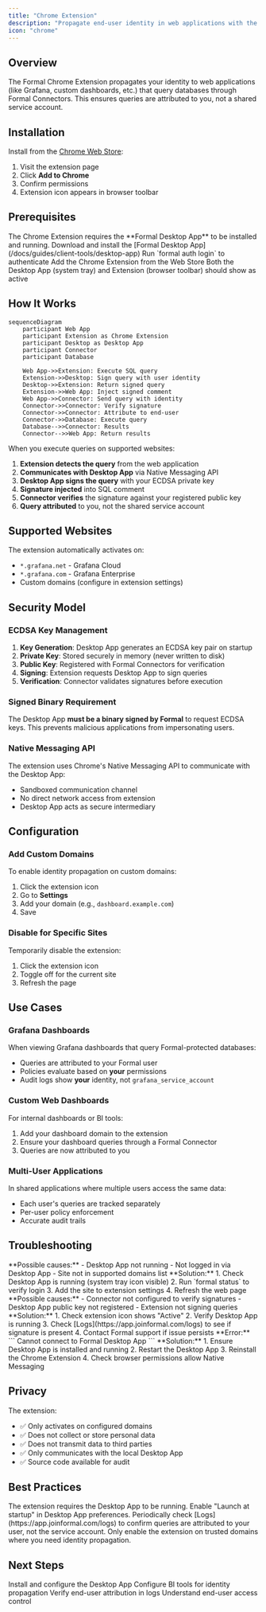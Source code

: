 ```yaml
---
title: "Chrome Extension"
description: "Propagate end-user identity in web applications with the Formal Chrome Extension"
icon: "chrome"
---
```


## Overview

The Formal Chrome Extension propagates your identity to web applications (like Grafana, custom dashboards, etc.) that query databases through Formal Connectors. This ensures queries are attributed to you, not a shared service account.

## Installation

Install from the [Chrome Web Store](https://chromewebstore.google.com/detail/formal-chrome-extension/kmnofogiemfbfnkgikmkaiagohndnlef):

1. Visit the extension page
2. Click **Add to Chrome**
3. Confirm permissions
4. Extension icon appears in browser toolbar

## Prerequisites

<Warning>
  The Chrome Extension requires the **Formal Desktop App** to be installed and
  running.
</Warning>

<Steps>
  <Step title="Install Desktop App">
    Download and install the [Formal Desktop
    App](/docs/guides/client-tools/desktop-app)
  </Step>
  <Step title="Log In">Run `formal auth login` to authenticate</Step>
  <Step title="Install Extension">
    Add the Chrome Extension from the Web Store
  </Step>
  <Step title="Verify">
    Both the Desktop App (system tray) and Extension (browser toolbar) should
    show as active
  </Step>
</Steps>

## How It Works

```mermaid
sequenceDiagram
    participant Web App
    participant Extension as Chrome Extension
    participant Desktop as Desktop App
    participant Connector
    participant Database

    Web App->>Extension: Execute SQL query
    Extension->>Desktop: Sign query with user identity
    Desktop->>Extension: Return signed query
    Extension->>Web App: Inject signed comment
    Web App->>Connector: Send query with identity
    Connector->>Connector: Verify signature
    Connector->>Connector: Attribute to end-user
    Connector->>Database: Execute query
    Database-->>Connector: Results
    Connector-->>Web App: Return results
```

When you execute queries on supported websites:

1. **Extension detects the query** from the web application
2. **Communicates with Desktop App** via Native Messaging API
3. **Desktop App signs the query** with your ECDSA private key
4. **Signature injected** into SQL comment
5. **Connector verifies** the signature against your registered public key
6. **Query attributed** to you, not the shared service account

## Supported Websites

The extension automatically activates on:

- `*.grafana.net` - Grafana Cloud
- `*.grafana.com` - Grafana Enterprise
- Custom domains (configure in extension settings)

## Security Model

### ECDSA Key Management

1. **Key Generation**: Desktop App generates an ECDSA key pair on startup
2. **Private Key**: Stored securely in memory (never written to disk)
3. **Public Key**: Registered with Formal Connectors for verification
4. **Signing**: Extension requests Desktop App to sign queries
5. **Verification**: Connector validates signatures before execution

### Signed Binary Requirement

The Desktop App **must be a binary signed by Formal** to request ECDSA keys. This prevents malicious applications from impersonating users.

### Native Messaging API

The extension uses Chrome's Native Messaging API to communicate with the Desktop App:

- Sandboxed communication channel
- No direct network access from extension
- Desktop App acts as secure intermediary

## Configuration

### Add Custom Domains

To enable identity propagation on custom domains:

1. Click the extension icon
2. Go to **Settings**
3. Add your domain (e.g., `dashboard.example.com`)
4. Save

### Disable for Specific Sites

Temporarily disable the extension:

1. Click the extension icon
2. Toggle off for the current site
3. Refresh the page

## Use Cases

### Grafana Dashboards

When viewing Grafana dashboards that query Formal-protected databases:

- Queries are attributed to your Formal user
- Policies evaluate based on **your** permissions
- Audit logs show **your** identity, not `grafana_service_account`

### Custom Web Dashboards

For internal dashboards or BI tools:

1. Add your dashboard domain to the extension
2. Ensure your dashboard queries through a Formal Connector
3. Queries are now attributed to you

### Multi-User Applications

In shared applications where multiple users access the same data:

- Each user's queries are tracked separately
- Per-user policy enforcement
- Accurate audit trails

## Troubleshooting

<AccordionGroup>
  <Accordion title="Extension not working">
    **Possible causes:** - Desktop App not running - Not logged in via Desktop
    App - Site not in supported domains list **Solution:** 1. Check Desktop App
    is running (system tray icon visible) 2. Run `formal status` to verify login
    3. Add the site to extension settings 4. Refresh the web page
  </Accordion>

  <Accordion title="Queries still attributed to service account">
    **Possible causes:** - Connector not configured to verify signatures -
    Desktop App public key not registered - Extension not signing queries
    **Solution:** 1. Check extension icon shows "Active" 2. Verify Desktop App
    is running 3. Check [Logs](https://app.joinformal.com/logs) to see if
    signature is present 4. Contact Formal support if issue persists
  </Accordion>

  <Accordion title="Desktop App connection error">
    **Error:** ``` Cannot connect to Formal Desktop App ``` **Solution:** 1.
    Ensure Desktop App is installed and running 2. Restart the Desktop App 3.
    Reinstall the Chrome Extension 4. Check browser permissions allow Native
    Messaging
  </Accordion>
</AccordionGroup>

## Privacy

The extension:

- ✅ Only activates on configured domains
- ✅ Does not collect or store personal data
- ✅ Does not transmit data to third parties
- ✅ Only communicates with the local Desktop App
- ✅ Source code available for audit

## Best Practices

<AccordionGroup>
  <Accordion title="Keep Desktop App Running" icon="circle-check">
    The extension requires the Desktop App to be running. Enable "Launch at
    startup" in Desktop App preferences.
  </Accordion>

  <Accordion title="Verify Attribution" icon="magnifying-glass">
    Periodically check [Logs](https://app.joinformal.com/logs) to confirm
    queries are attributed to your user, not the service account.
  </Accordion>

  <Accordion title="Limit Extension Scope" icon="shield">
    Only enable the extension on trusted domains where you need identity
    propagation.
  </Accordion>
</AccordionGroup>

## Next Steps

<CardGroup cols={2}>
  <Card
    title="Desktop App"
    icon="desktop"
    href="/docs/guides/client-tools/desktop-app"
  >
    Install and configure the Desktop App
  </Card>
  <Card
    title="BI Integration"
    icon="chart-line"
    href="/docs/guides/integrations/business-intelligence"
  >
    Configure BI tools for identity propagation
  </Card>
  <Card
    title="View Logs"
    icon="file-lines"
    href="/docs/guides/observability/logs"
  >
    Verify end-user attribution in logs
  </Card>
  <Card title="Permissions" icon="key" href="/docs/guides/policies/permissions">
    Understand end-user access control
  </Card>
</CardGroup>
